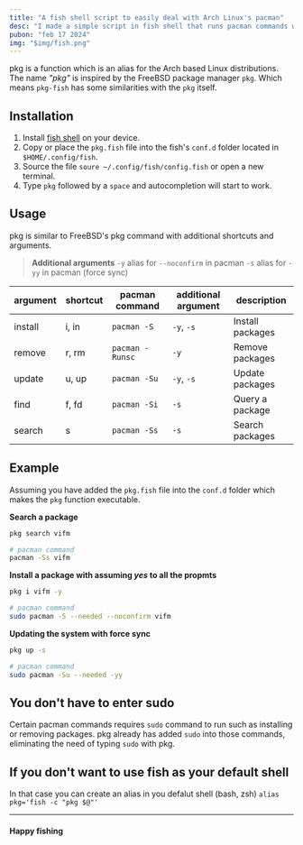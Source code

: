 ```yaml
---
title: "A fish shell script to easily deal with Arch Linux's pacman"
desc: "I made a simple script in fish shell that runs pacman commands without those hard-to-remember arguments and flags. In fact it resembles FreeBSD's pkg commands."
pubon: "feb 17 2024"
img: "$img/fish.png"
---
```


pkg is a function which is an alias for the Arch based Linux distributions. The name *"pkg"* is inspired by the FreeBSD package manager `pkg`. Which means `pkg-fish` has some similarities with the `pkg` itself.

## Installation

1. Install [fish shell](https://fishshell.com/) on your device.
2. Copy or place the `pkg.fish` file into the fish's `conf.d` folder located in `$HOME/.config/fish`.
3. Source the file `soure ~/.config/fish/config.fish` or open a new terminal.
4. Type `pkg` followed by a `space` and autocompletion will start to work.

## Usage

pkg is similar to FreeBSD's pkg command with additional shortcuts and arguments.

> **Additional arguments**
> `-y` alias for `--noconfirm` in pacman
> `-s` alias for `-yy` in pacman (force sync) 

| argument | shortcut | pacman command | additional argument | description |
| -------- | ----- | ----------------- | ------------------- | ----------- |
| install  | i, in | `pacman -S`       | `-y`, `-s`          | Install packages |
| remove   | r, rm | `pacman -Runsc`   | `-y`                | Remove packages  |
| update   | u, up | `pacman -Su`      | `-y`, `-s`          | Update packages  |
| find     | f, fd | `pacman -Si`      | `-s`                | Query a package  |
| search   | s     | `pacman -Ss`      | `-s`                | Search packages  |

## Example

Assuming you have added the `pkg.fish` file into the `conf.d` folder which makes the `pkg` function executable.

**Search a package**

```bash
pkg search vifm

# pacman command
pacman -Ss vifm
```

**Install a package with assuming *yes* to all the propmts**

```bash
pkg i vifm -y

# pacman command
sudo pacman -S --needed --noconfirm vifm
```

**Updating the system with force sync**

```bash
pkg up -s

# pacman command
sudo pacman -Su --needed -yy
```

## You don't have to enter sudo

Certain pacman commands requires `sudo` command to run such as installing or removing packages. pkg already has added `sudo` into those commands, eliminating the need of typing `sudo` with pkg.

## If you don't want to use fish as your default shell

In that case you can create an alias in you defalut shell (bash, zsh) `alias pkg='fish -c "pkg $@"'`

---

#### Happy fishing
